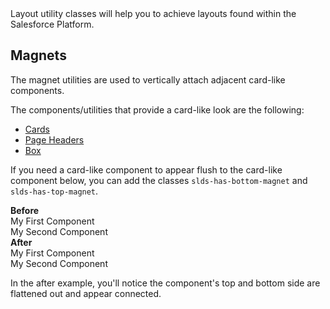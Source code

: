 
<div className="lead">
Layout utility classes will help you to achieve layouts found within the Salesforce Platform.
</div>

## Magnets

The magnet utilities are used to vertically attach adjacent card-like components.

The components/utilities that provide a card-like look are the following:

* [Cards](/components/cards/)
* [Page Headers](/components/page-headers)
* [Box](/utilities/box)

If you need a card-like component to appear flush to the card-like component below, you can add the classes  `slds-has-bottom-magnet` and `slds-has-top-magnet`.

<div className="slds-grid slds-grid_pull-padded">
  <div className="slds-col slds-p-horizontal_medium">
    <strong>Before</strong>
    <CodeView>
      <div className="slds-card">
        <div className="slds-p-around_medium">My First Component</div>
      </div>
      <div className="slds-card">
        <div className="slds-p-around_medium">My Second Component</div>
      </div>
    </CodeView>
  </div>
  <div className="slds-col slds-p-horizontal_medium">
    <strong>After</strong>
    <CodeView>
      <div className="slds-card slds-has-bottom-magnet">
        <div className="slds-p-around_medium">My First Component</div>
      </div>
      <div className="slds-card slds-has-top-magnet">
        <div className="slds-p-around_medium">My Second Component</div>
      </div>
    </CodeView>
  </div>
</div>

In the after example, you'll notice the component's top and bottom side are flattened out and appear connected.
